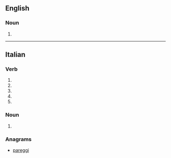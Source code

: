 ==English==

===Noun===
{{head|en|noun plural form}}

# {{plural of|arpeggio|lang=en}}

----

==Italian==

===Verb===
{{head|it|verb form}}

# {{inflection of|arpeggiare||2|s|pres|indc|lang=it}}
# {{inflection of|arpeggiare||1|s|pres|subj|lang=it}}
# {{inflection of|arpeggiare||2|s|pres|subj|lang=it}}
# {{inflection of|arpeggiare||3|s|pres|subj|lang=it}}
# {{inflection of|arpeggiare||3|s|impr|lang=it}}

===Noun===
{{head|it|noun plural form|g=m}}

# {{plural of|arpeggio|lang=it}}

===Anagrams===
* [[pareggi#Italian|pareggi]]
